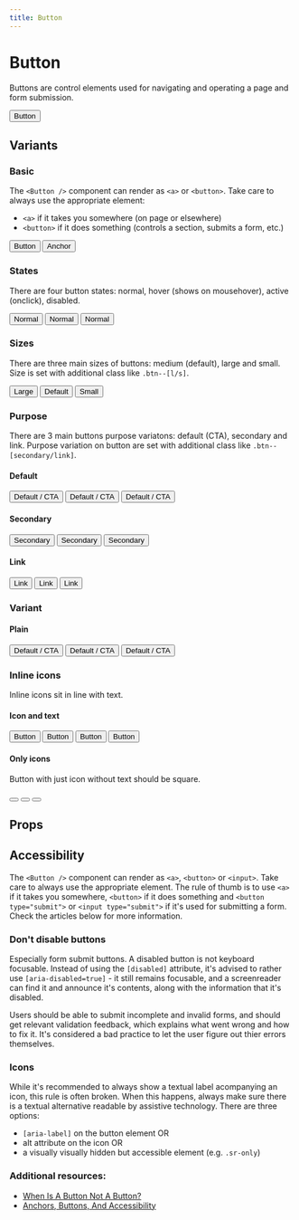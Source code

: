 ```yaml
---
title: Button
---
```




# Button

Buttons are control elements used for navigating and operating a page and form submission.

<Button>Button</Button>

## Variants

### Basic

The `<Button />` component can render as `<a>` or `<button>`. Take care to always use the appropriate element:

- `<a>` if it takes you somewhere (on page or elsewhere)
- `<button>` if it does something (controls a section, submits a form, etc.)

<Preview>
  <Button>Button</Button>
  <Button href="#">Anchor</Button>
</Preview>

### States

There are four button states: normal, hover (shows on mousehover), active (onclick), disabled.

<Preview>
  <Button>Normal</Button>
  <Button isActive>Normal</Button>
  <Button isDisabled>Normal</Button>
</Preview>

### Sizes

There are three main sizes of buttons: medium (default), large and small. Size is set with additional class like `.btn--[l/s]`.

<Preview>
  <Button size="l">Large</Button>
  <Button>Default</Button>
  <Button size="s">Small</Button>
</Preview>

### Purpose

There are 3 main buttons purpose variatons: default (CTA), secondary and link. Purpose variation on button are set with additional class like `.btn--[secondary/link]`.

#### Default

<Preview>
  <Button>Default / CTA</Button>
  <Button isActive>Default / CTA</Button>
  <Button isDisabled>Default / CTA</Button>
</Preview>

#### Secondary

<Preview>
  <Button purpose="secondary">Secondary</Button>
  <Button purpose="secondary" isActive>
    Secondary
  </Button>
  <Button purpose="secondary" isDisabled>
    Secondary
  </Button>
</Preview>

#### Link

<Preview>
  <Button purpose="link">Link</Button>
  <Button purpose="link" isActive>
    Link
  </Button>
  <Button purpose="link" isDisabled>
    Link
  </Button>
</Preview>

### Variant

#### Plain

<Preview>
  <Button variant="plain">Default / CTA</Button>
  <Button variant="plain" purpose="secondary">Default / CTA</Button>
  <Button variant="plain" purpose="link">Default / CTA</Button>
</Preview>

### Inline icons

Inline icons sit in line with text.

#### Icon and text

<Preview>
  <Button>
    <Icon name="heart" size="s" />
    Button
  </Button>
  <Button type="primary">
    Button
    <Icon name="heart" size="s" />
  </Button>
  <Button type="primary" size="s">
    <Icon name="heart" size="s" />
    Button
  </Button>
  <Button size="l">
    Button
    <Icon name="heart" size="medium"/>
  </Button>
</Preview>

#### Only icons

Button with just icon without text should be square. 

<Preview>
  <Button square size="s" aria-label="Go home">
    <Icon name="home" alt={null} />
  </Button>
  <Button square type="primary" aria-label="Go home">
    <Icon name="home" alt={null} />
  </Button>
  <Button square type="primary" size="l" aria-label="Go home">
    <Icon name="home" alt={null} />
  </Button>
</Preview>

## Props

<Props component={Button} />

## Accessibility

The `<Button />` component can render as `<a>`, `<button>` or `<input>`. Take care to always use the appropriate element. The rule of thumb is to use `<a>` if it takes you somewhere, `<button>` if it does something and `<button type="submit">` or `<input type="submit">` if it's used for submitting a form. Check the articles below for more information.

### Don't disable buttons

Especially form submit buttons. A disabled button is not keyboard focusable. Instead of using the `[disabled]` attribute, it's advised to rather use `[aria-disabled=true]` - it still remains focusable, and a screenreader can find it and announce it's contents, along with the information that it's disabled.

Users should be able to submit incomplete and invalid forms, and should get relevant validation feedback, which explains what went wrong and how to fix it. It's considered a bad practice to let the user figure out thier errors themselves.

### Icons

While it's recommended to always show a textual label acompanying an icon, this rule is often broken. When this happens, always make sure there is a textual alternative readable by assistive technology. There are three options:

- `[aria-label]` on the button element OR
- alt attribute on the icon OR
- a visually visually hidden but accessible element (e.g. `.sr-only`)

### Additional resources:

- [When Is A Button Not A Button?](https://www.smashingmagazine.com/2019/02/buttons-interfaces/)
- [Anchors, Buttons, And Accessibility](https://formidable.com/blog/2014/05/08/anchors-buttons-and-accessibility/)
